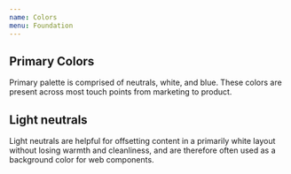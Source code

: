 ```yaml
---
name: Colors
menu: Foundation
---
```


## Primary Colors
Primary palette is comprised of neutrals, white, and blue. These colors are present across most touch points from marketing to product.

## Light neutrals
Light neutrals are helpful for offsetting content in a primarily white layout without losing warmth and cleanliness, and are therefore often used as a background color for web components.